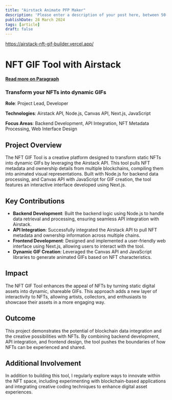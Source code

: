 ```yaml
---
title: "Airstack Animate PFP Maker"
description: 'Please enter a description of your post here, between 50-160 chars!'
publishDate: 28 March 2024
tags: [article]
draft: false
---
```

https://airstack-nft-gif-builder.vercel.app/

# NFT GIF Tool with Airstack
**[Read more on Paragraph](https://paragraph.xyz/@0xhashbrown/airstack-nft-gif)**

### Transform your NFTs into dynamic GIFs  
**Role**: Project Lead, Developer  

**Technologies**: Airstack API, Node.js, Canvas API, Next.js, JavaScript  

**Focus Areas**: Backend Development, API Integration, NFT Metadata Processing, Web Interface Design  

## Project Overview  
The NFT GIF Tool is a creative platform designed to transform static NFTs into dynamic GIFs by leveraging the Airstack API. This tool pulls NFT metadata and ownership details from multiple blockchains, compiling them into animated visual representations. Built with Node.js for backend data processing, and Canvas API with JavaScript for GIF creation, the tool features an interactive interface developed using Next.js.

## Key Contributions  
- **Backend Development**: Built the backend logic using Node.js to handle data retrieval and processing, ensuring seamless API integration with Airstack.
- **API Integration**: Successfully integrated the Airstack API to pull NFT metadata and ownership information across multiple chains.
- **Frontend Development**: Designed and implemented a user-friendly web interface using Next.js, allowing users to interact with the tool.
- **Dynamic GIF Creation**: Leveraged the Canvas API and JavaScript libraries to generate animated GIFs based on NFT characteristics.

## Impact  
The NFT GIF Tool enhances the appeal of NFTs by turning static digital assets into dynamic, shareable GIFs. This approach adds a new layer of interactivity to NFTs, allowing artists, collectors, and enthusiasts to showcase their assets in a more engaging way.

## Outcome  
This project demonstrates the potential of blockchain data integration and the creative possibilities with NFTs. By combining backend development, API integration, and frontend design, the tool pushes the boundaries of how NFTs can be experienced and shared.

## Additional Involvement  
In addition to building this tool, I regularly explore ways to innovate within the NFT space, including experimenting with blockchain-based applications and integrating creative coding techniques to enhance digital asset experiences.